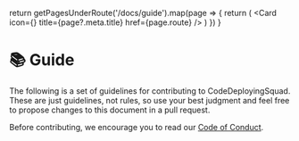 
  return getPagesUnderRoute('/docs/guide').map(page => {
    return (
      <Card icon={<FileIcon />} title={page?.meta.title} href={page.route} />
    )
  })
}

# 📚 Guide

The following is a set of guidelines for contributing to CodeDeployingSquad. These are just guidelines, not rules, so use your best judgment and feel free to propose changes to this document in a pull request.

Before contributing, we encourage you to read our [Code of Conduct](/docs/guide/codeofconduct).


<Cards>
  <GuideIndex />
</Cards>
